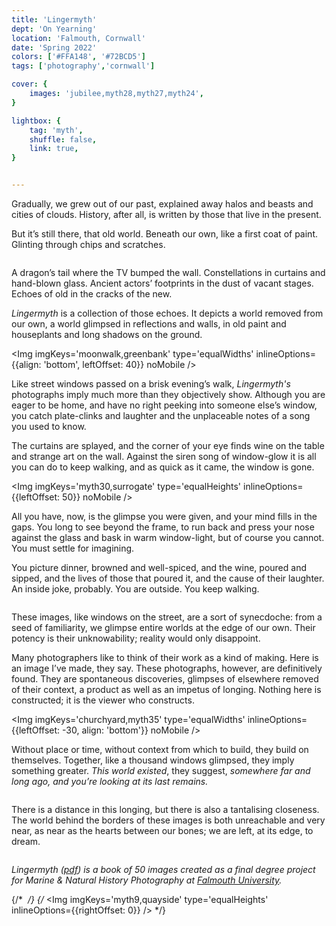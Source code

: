 ```yaml
---
title: 'Lingermyth'
dept: 'On Yearning'
location: 'Falmouth, Cornwall'
date: 'Spring 2022'
colors: ['#FFA148', '#72BCD5']
tags: ['photography','cornwall']

cover: {
    images: 'jubilee,myth28,myth27,myth24',
}

lightbox: {
    tag: 'myth',
    shuffle: false,
    link: true,
}


---
```



Gradually, we grew out of our past, explained away halos and beasts and cities of clouds. History, after all, is written by those that live in the present.

But it’s still there, that old world. Beneath our own, like a first coat of paint. Glinting through chips and scratches.

<Img imgKeys='crusade' mobileOnly />

A dragon’s tail where the TV bumped the wall. Constellations in curtains and hand-blown glass. Ancient actors’ footprints in the dust of vacant stages. Echoes of old in the cracks of the new.

_Lingermyth_ is a collection of those echoes. It depicts a world removed from our own, a world glimpsed in reflections and walls, in old paint and houseplants and long shadows on the ground.

<Img imgKeys='moonwalk,greenbank' type='equalWidths' inlineOptions={{align: 'bottom', leftOffset: 40}} noMobile />
<Img imgKeys='greenbank' mobileOnly />

Like street windows passed on a brisk evening’s walk, _Lingermyth's_ photographs imply much more than they objectively show. Although you are eager to be home, and have no right peeking into someone else’s window, you catch plate-clinks and laughter and the unplaceable notes of a song you used to know.

The curtains are splayed, and the corner of your eye finds wine on the table and strange art on the wall. Against the siren song of window-glow it is all you can do to keep walking, and as quick as it came, the window is gone.

<Img imgKeys='myth30,surrogate' type='equalHeights' inlineOptions={{leftOffset: 50}} noMobile />
<Img imgKeys='surrogate' mobileOnly />

All you have, now, is the glimpse you were given, and your mind fills in the gaps. You long to see beyond the frame, to run back and press your nose against the glass and bask in warm window-light, but of course you cannot. You must settle for imagining.

You picture dinner, browned and well-spiced, and the wine, poured and sipped, and the lives of those that poured it, and the cause of their laughter. An inside joke, probably. You are outside. You keep walking.

<Img imgKeys='myth37,myth41,myth36' />

These images, like windows on the street, are a sort of synecdoche: from a seed of familiarity, we glimpse entire worlds at the edge of our own. Their potency is their unknowability; reality would only disappoint.

Many photographers like to think of their work as a kind of making. Here is an image I’ve made, they say. These photographs, however, are definitively found. They are spontaneous discoveries, glimpses of elsewhere removed of their context, a product as well as an impetus of longing. Nothing here is constructed; it is the viewer who constructs.

<Img imgKeys='churchyard,myth35' type='equalWidths' inlineOptions={{leftOffset: -30, align: 'bottom'}} noMobile />
<Img imgKeys='myth35' mobileOnly />

Without place or time, without context from which to build, they build on themselves. Together, like a thousand windows glimpsed, they imply something greater. _This world existed_, they suggest, _somewhere far and long ago, and you’re looking at its last remains._

<Img imgKeys='myth44,myth45' type='equalHeights' />

There is a distance in this longing, but there is also a tantalising closeness. The world behind the borders of these images is both unreachable and very near, as near as the hearts between our bones; we are left, at its edge, to dream.

<Img imgKeys='myth45' mobileOnly />

_Lingermyth ([pdf](/myth.pdf)) is a book of 50 images created as a final degree project for Marine & Natural History Photography at [Falmouth University](https://www.falmouth.ac.uk/study/undergraduate/marine-natural-history-photography)._


{/* <Img imgKeys='mawes,myth22' type='equalHeights' /> */}
{/* <Img imgKeys='myth9,quayside' type='equalHeights' inlineOptions={{rightOffset: 0}} /> */}